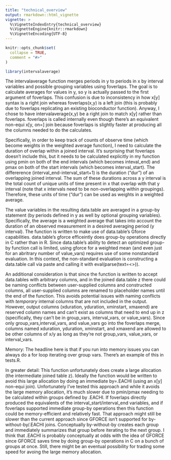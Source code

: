 ```yaml
---
title: "technical_overview"
output: rmarkdown::html_vignette
vignette: >
  %\VignetteIndexEntry{technical_overview}
  %\VignetteEngine{knitr::rmarkdown}
  %\VignetteEncoding{UTF-8}
---
```


```r
knitr::opts_chunk$set(
  collapse = TRUE,
  comment = "#>"
)
```

```r
library(intervalaverage)
```

The intervalaverage function merges periods in y to periods in x by
 interval variables and possible
 grouping variables using foverlaps. The goal is to calculate averages for values in y, 
 so y is actually passed to the first argument of foverlaps. This confusion is due to
 inconsistency in how x[y] syntax is a right join whereas foverlaps(x,y) is a left
 join (this is probably due to foverlaps replicating an existing bioconductor function).
 Anyway, I chose to have intervalaverage(x,y) be a right join to match x[y] 
 rather than foverlaps.   foverlaps is called internally even though there's an 
 equivalent non-equi x[y, on=] join because foverlaps is slightly faster at producing 
 all the columns needed to do the calculates.

Specifically, in order to keep track of counts of observe time (which become
 weights in the weighted average function), I need to calculate the duration 
 of overlap within a joined interval. It's surprising that foverlaps doesn't 
 include this, but it needs to be calculated explicitly in my function using 
 pmin on both of the end intervals (which becomes inteval_end) and pmax on both 
 of the start intervals (which becomes interval_start).  The differerence
 (interval_end-interval_start+1) is the duration ("dur") of an overlapping 
 joined interval. The sum of these durations across a y interval is the total 
 count of unique units of time present in x that overlap with that y interval
 (note that x intervals need to be non-overlapping within groupings).  Therefore,
 these units of time ("dur") can be used as weights in a weighted average.

The value variables in the resulting data.table are averaged in a group-by 
statement (by periods defined in y as well by optional grouping variables). 
Specifically, the average is a weighted average that takes into account the 
duration of an observed measurement in a desired averaging period (y interval). 
The function is written to make use of data.table's Gforce capabilities. 
data.table's gforce  efficeintly does group-by operations directly in C rather 
than in R. Since data.table's ability to detect an optimized group-by function 
call is limited, using gforce for a weighted mean (and even just for an abritrary 
number of value_vars) requires use of some nonstandard evaluation. In this context, 
the non-standard evaluation is constructing a data.table call via paste and calling 
it with eval(parse(text=<>)). 

An additional consideration is that since the function is written to accept 
data.tables with arbitrary columns, and in the joined data.table z there could 
be naming conflicts between user-supplied columns and constructed columns, all 
user-supplied columns are renamed to placeholder names until the end of the 
function. This avoids potential issues with naming conflicts with *temporary*
 internal columns that are not included in the output. However, output columns
 (xduration, yduration, xminstart, xmaxend) are reserved column names and can't
 exist as columns that need to end up in z (specifically, they can't be in group_vars, 
 interval_vars, or value_vars).  Since only group_vars,interval_vars, and value_vars
 go into the foverlaps merge, columns named xduration, yduration, xminstart, and
 xmaxend are allowed to be other columns of x/y as long as they're not group_vars,
 value_vars, or interval_vars.


Memory: The headline here is that if you run into memory issues you can always 
do a for loop iterating over group vars. There's an example of this in tests.R.  

In greater detail: This function unfortunately does create a large allocation 
(the intermediate joined table z). Ideally the function would be written to avoid
 this large allocation by doing an immediate by=.EACHI (using an x[y] non-equi join).
 Unfortunately I've tested this approach and while it avoids the large memory allocation, 
 it's much slower due to pmin/pmax needing to be calculated within groups defined by .EACHI.
 If foverlaps directly produced the equivalents of the interval_start/interval_end variables,
 and if foverlaps supported immediate group-by operations then this function could be
 memory-efficient and relatively fast. That approach might still be slower than 
 the current approach since GFORCE isn't supported for by-without-by/.EACHI joins.
 Conceptually by-without-by creates each group and immediately summarizes that group
 before iterating to the next group. I think that .EACHI is probably conceptually at 
 odds with the idea of GFORCE since GFORCE saves time by doing group-by operations 
 in C on a bunch of groups at once.  Still, there might be an eventual possibility
 for trading some speed for avoing the large memory allocation.
